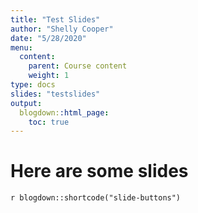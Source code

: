 ```yaml
---
title: "Test Slides"
author: "Shelly Cooper"
date: "5/28/2020"
menu:
  content:
    parent: Course content
    weight: 1
type: docs
slides: "testslides"
output:
  blogdown::html_page:
    toc: true
---
```


# Here are some slides

`r blogdown::shortcode("slide-buttons")`

